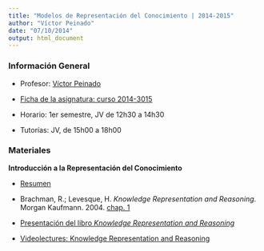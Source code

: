 ```yaml
---
title: "Modelos de Representación del Conocimiento | 2014-2015"
author: "Víctor Peinado"
date: "07/10/2014"
output: html_document
---
```


### Información General

- Profesor: [Víctor Peinado](mailto:v.peinado@filol.ucm.es)

- [Ficha de la asignatura: curso 2014-3015](ficha-RepresentacionConocimiento.pdf)

- Horario: 1er semestre, JV de 12h30 a 14h30

- Tutorías: JV, de 15h00 a 18h00


### Materiales

**Introducción a la Representación del Conocimiento**

- [Resumen](IntroRC.pdf)

- Brachman, R.; Levesque, H. *Knowledge Representation and Reasoning*. Morgan Kaufmann. 2004. [chap. 1](http://rair.cogsci.rpi.edu/pai/library/brachmanbook7-17-03.pdf)

- [Presentación del libro *Knowledge Representation and Reasoning*](http://www.cs.toronto.edu/~hector/PublicKRSlides.pdf)

- [Videolectures: Knowledge Representation and Reasoning](http://videolectures.net/ssll09_pagnucco_krr/)
